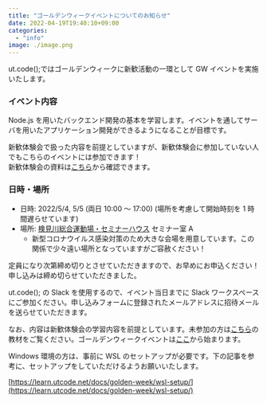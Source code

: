 ```yaml
---
title: "ゴールデンウィークイベントについてのお知らせ"
date: 2022-04-19T19:40:10+09:00
categories:
  - "info"
image: ./image.png
---
```


ut.code();ではゴールデンウィークに新歓活動の一環として GW イベントを実施いたします。

### イベント内容

Node.js を用いたバックエンド開発の基本を学習します。イベントを通してサーバを用いたアプリケーション開発ができるようになることが目標です。

新歓体験会で扱った内容を前提としていますが、新歓体験会に参加していない人でもこちらのイベントには参加できます！  
新歓体験会の資料は[こちら](https://learn.utcode.net/docs/trial-session/)から確認できます。

### 日時・場所

- 日時: 2022/5/4, 5/5 (両日 10:00 ～ 17:00) (場所を考慮して開始時刻を 1 時間遅らせています)
- 場所: [検見川総合運動場・セミナーハウス](https://www.u-tokyo.ac.jp/ja/students/facility/h08_03.html) セミナー室 A
  - 新型コロナウイルス感染対策のため大きな会場を用意しています。この関係で少々遠い場所となっていますがご容赦ください！

定員になり次第締め切りとさせていただきますので、お早めにお申込ください！申し込みは締め切らせていただきました。

ut.code(); の Slack を使用するので、イベント当日までに Slack ワークスペースにご参加ください。申し込みフォームに登録されたメールアドレスに招待メールを送らせていただきます。

なお、内容は新歓体験会の学習内容を前提としています。未参加の方は[こちら](https://learn.utcode.net/docs/trial-session/)の教材をご覧ください。ゴールデンウィークイベントは[ここ](https://learn.utcode.net/docs/javascript-training/)から始まります。

Windows 環境の方は、事前に WSL のセットアップが必要です。下の記事を参考に、セットアップをしていただけるようお願いいたします。

[https://learn.utcode.net/docs/golden-week/wsl-setup/](https://learn.utcode.net/docs/golden-week/wsl-setup/)
